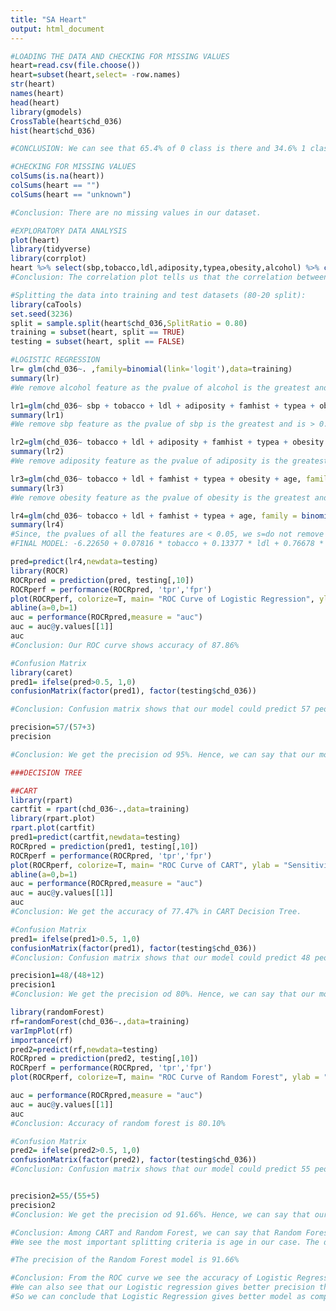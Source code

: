 ---
title: "SA Heart"
output: html_document
---
```{r}
#LOADING THE DATA AND CHECKING FOR MISSING VALUES
heart=read.csv(file.choose())
heart=subset(heart,select= -row.names)
str(heart)
names(heart)
head(heart)
library(gmodels)
CrossTable(heart$chd_036)
hist(heart$chd_036)

#CONCLUSION: We can see that 65.4% of 0 class is there and 34.6% 1 class is there in our dataset. The graphical representation makes it easy to visualise the difference between 0 class and 1 class.

```
```{r}
#CHECKING FOR MISSING VALUES
colSums(is.na(heart))
colSums(heart == "")
colSums(heart == "unknown")

#Conclusion: There are no missing values in our dataset. 
```
```{r}
#EXPLORATORY DATA ANALYSIS
plot(heart)
library(tidyverse)
library(corrplot)
heart %>% select(sbp,tobacco,ldl,adiposity,typea,obesity,alcohol) %>% cor() %>% corrplot(method = "number", type = "upper", tl.cex = 0.8, tl.srt = 45, tl.col = "black")
#Conclusion: The correlation plot tells us that the correlation between adiposity and obesity is 0.72 which is enough to say that the two variables are somewhat highly correlated.Hence if we want we can remove one variable from our analysis.
```
```{r}
#Splitting the data into training and test datasets (80-20 split):
library(caTools)
set.seed(3236)
split = sample.split(heart$chd_036,SplitRatio = 0.80)
training = subset(heart, split == TRUE)
testing = subset(heart, split == FALSE)
```

```{r}
#LOGISTIC REGRESSION
lr= glm(chd_036~. ,family=binomial(link='logit'),data=training)
summary(lr)
#We remove alcohol feature as the pvalue of alcohol is the greatest and is > 0.05.

lr1=glm(chd_036~ sbp + tobacco + ldl + adiposity + famhist + typea + obesity + age, family = binomial(link='logit'),data=training)
summary(lr1)
#We remove sbp feature as the pvalue of sbp is the greatest and is > 0.05.

lr2=glm(chd_036~ tobacco + ldl + adiposity + famhist + typea + obesity + age, family = binomial(link='logit'),data=training)
summary(lr2)
#We remove adiposity feature as the pvalue of adiposity is the greatest and is > 0.05.

lr3=glm(chd_036~ tobacco + ldl + famhist + typea + obesity + age, family = binomial(link='logit'),data=training)
summary(lr3)
#We remove obesity feature as the pvalue of obesity is the greatest and is > 0.05.

lr4=glm(chd_036~ tobacco + ldl + famhist + typea + age, family = binomial(link='logit'),data=training)
summary(lr4)
#Since, the pvalues of all the features are < 0.05, we s=do not remove any more features and we can say that the remaining features are significant.
#FINAL MODEL: -6.22650 + 0.07816 * tobacco + 0.13377 * ldl + 0.76678 * famhist (Present) + 0.04205 * typea + 0.04485 * age
``` 
```{r}
pred=predict(lr4,newdata=testing)
library(ROCR)
ROCRpred = prediction(pred, testing[,10])
ROCRperf = performance(ROCRpred, 'tpr','fpr')
plot(ROCRperf, colorize=T, main= "ROC Curve of Logistic Regression", ylab = "Sensitivity", xlab = "1-Specificity")
abline(a=0,b=1)
auc = performance(ROCRpred,measure = "auc")
auc = auc@y.values[[1]]
auc
#Conclusion: Our ROC curve shows accuracy of 87.86% 
```


```{r}
#Confusion Matrix
library(caret)
pred1= ifelse(pred>0.5, 1,0)
confusionMatrix(factor(pred1), factor(testing$chd_036))

#Conclusion: Confusion matrix shows that our model could predict 57 people does not have chd which was correct and 22 people was predicted as having chd which was false. Here we could improve our model as the patients whose predictions was wrong is at risk. Similarly, it predicted that 3 people doesnot have chd which was wrong as they had chd and 10 people who have chd was predicted correctly.

precision=57/(57+3)
precision

#Conclusion: We get the precision od 95%. Hence, we can say that our model can predict 95% of data as correct predictions.
```

```{r}
###DECISION TREE

##CART
library(rpart)
cartfit = rpart(chd_036~.,data=training)
library(rpart.plot)
rpart.plot(cartfit)
pred1=predict(cartfit,newdata=testing)
ROCRpred = prediction(pred1, testing[,10])
ROCRperf = performance(ROCRpred, 'tpr','fpr')
plot(ROCRperf, colorize=T, main= "ROC Curve of CART", ylab = "Sensitivity", xlab = "1-Specificity")
abline(a=0,b=1)
auc = performance(ROCRpred,measure = "auc")
auc = auc@y.values[[1]]
auc
#Conclusion: We get the accuracy of 77.47% in CART Decision Tree.

#Confusion Matrix
pred1= ifelse(pred1>0.5, 1,0)
confusionMatrix(factor(pred1), factor(testing$chd_036))
#Conclusion: Confusion matrix shows that our model could predict 48 people does not have chd which was correct and 16 people was predicted as having chd which was false. Here we could improve our model as the patients whose predictions was wrong is at risk. Similarly, it predicted that 12 people doesnot have chd which was wrong as they had chd and 16 people who have chd was predicted correctly.

precision1=48/(48+12)
precision1
#Conclusion: We get the precision od 80%. Hence, we can say that our model can predict 80% of data as correct predictions using CART.
```

```{r}
library(randomForest)
rf=randomForest(chd_036~.,data=training)
varImpPlot(rf)
importance(rf)
pred2=predict(rf,newdata=testing)
ROCRpred = prediction(pred2, testing[,10])
ROCRperf = performance(ROCRpred, 'tpr','fpr')
plot(ROCRperf, colorize=T, main= "ROC Curve of Random Forest", ylab = "Sensitivity", xlab = "1-Specificity")

auc = performance(ROCRpred,measure = "auc")
auc = auc@y.values[[1]]
auc
#Conclusion: Accuracy of random forest is 80.10%

#Confusion Matrix
pred2= ifelse(pred2>0.5, 1,0)
confusionMatrix(factor(pred2), factor(testing$chd_036))
#Conclusion: Confusion matrix shows that our model could predict 55 people does not have chd which was correct and 17 people was predicted as having chd which was false. Here we could improve our model as the patients whose predictions was wrong is at risk. Similarly, it predicted that 5 people doesnot have chd which was wrong as they had chd and 15 people who have chd was predicted correctly.


precision2=55/(55+5)
precision2
#Conclusion: We get the precision od 91.66%. Hence, we can say that our model can predict 91.66% of data as correct predictions using CART.
```

```{r}
#Conclusion: Among CART and Random Forest, we can say that Random Forest is better than CART as we get both the accuracy from ROC curve and precision is more for Random Forest than CART. 
#We see the most important splitting criteria is age in our case. The decision tree formed is first divided on the basis of age.

#The precision of the Random Forest model is 91.66%
```

```{r}
#Conclusion: From the ROC curve we see the accuracy of Logistic Regression is 87.86% which is more than Random Forest (i.e. 80.10%).
#We can also see that our Logistic regression gives better precision than random forest. 
#So we can conclude that Logistic Regression gives better model as compared to Random forest.
```

